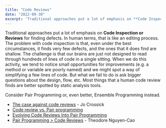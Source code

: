 ```yaml
---
title: "Code Reviews"
date: "2022-09-30"
excerpt: 'Traditional approaches put a lot of emphasis on **Code Inspection or Reviews** for finding'
---
```


Traditional approaches put a lot of emphasis on **Code Inspection or Reviews** for finding defects. In human terms, that is like an editing process. The problem with code inspection is that, even under the best circumstances, it finds very few defects, and the ones that it does find are shallow. The challenge is that our brains are just not designed to read through hundreds of lines of code in a single sitting. When we do this activity, we tend to notice small opportunities for improvements (e.g. a method or variable are poorly named) and we might spot a way of simplifying a few lines of code. But what we fail to do is ask bigger questions about the design, flow, etc. Most things that a human code review finds are better spotted by static analysis tools.

Consider Pair Programming or, even better, Ensemble Programming instead.

<HighlightBox heading="Resource Links" variant="resourceLinks">

- [The case against code reviews](https://www.jocrossick.com/blog/no-code-reviews) - Jo Crossick
- [Code review vs. Pair programming](https://jbenckhuijsen.blogspot.com/2021/03/code-review-vs-pair-programming.html)
- [Evolving Code Reviews Into Pair Programming](https://focusedlabs.io/blog/evolving-code-reviews-into-pair-programming)
- [Pair Programming > Code Reviews](https://theo.posthaven.com/pair-programming-code-reviews) - Theodore Nguyen-Cao
</HighlightBox>
